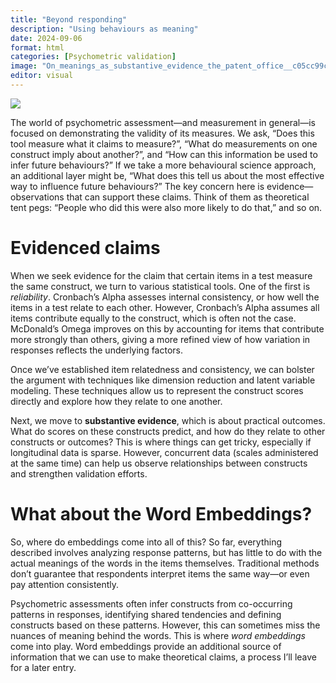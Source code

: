 ```yaml
---
title: "Beyond responding"
description: "Using behaviours as meaning" 
date: 2024-09-06
format: html
categories: [Psychometric validation]
image: "On_meanings_as_substantive_evidence_the_patent_office__c05cc99c-45a0-474b-b75e-835d108a8892.png"
editor: visual
---
```


![](On_meanings_as_substantive_evidence_the_patent_office__c05cc99c-45a0-474b-b75e-835d108a8892.png)

The world of psychometric assessment—and measurement in general—is focused on demonstrating the validity of its measures. We ask, "Does this tool measure what it claims to measure?", "What do measurements on one construct imply about another?", and "How can this information be used to infer future behaviours?" If we take a more behavioural science approach, an additional layer might be, "What does this tell us about the most effective way to influence future behaviours?" The key concern here is evidence—observations that can support these claims. Think of them as theoretical tent pegs: "People who did this were also more likely to do that," and so on.

# Evidenced claims

When we seek evidence for the claim that certain items in a test measure the same construct, we turn to various statistical tools. One of the first is *reliability*. Cronbach's Alpha assesses internal consistency, or how well the items in a test relate to each other. However, Cronbach’s Alpha assumes all items contribute equally to the construct, which is often not the case. McDonald’s Omega improves on this by accounting for items that contribute more strongly than others, giving a more refined view of how variation in responses reflects the underlying factors.

Once we’ve established item relatedness and consistency, we can bolster the argument with techniques like dimension reduction and latent variable modeling. These techniques allow us to represent the construct scores directly and explore how they relate to one another.

Next, we move to **substantive evidence**, which is about practical outcomes. What do scores on these constructs predict, and how do they relate to other constructs or outcomes? This is where things can get tricky, especially if longitudinal data is sparse. However, concurrent data (scales administered at the same time) can help us observe relationships between constructs and strengthen validation efforts.

# What about the Word Embeddings?

So, where do embeddings come into all of this? So far, everything described involves analyzing response patterns, but has little to do with the actual meanings of the words in the items themselves. Traditional methods don’t guarantee that respondents interpret items the same way—or even pay attention consistently.

Psychometric assessments often infer constructs from co-occurring patterns in responses, identifying shared tendencies and defining constructs based on these patterns. However, this can sometimes miss the nuances of meaning behind the words. This is where *word embeddings* come into play. Word embeddings provide an additional source of information that we can use to make theoretical claims, a process I'll leave for a later entry.
